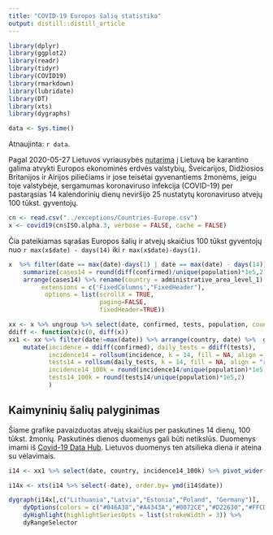 ```yaml
---
title: "COVID-19 Europos šalių statistika"
output: distill::distill_article
---
```


```r
library(dplyr)
library(ggplot2)
library(readr)
library(tidyr)
library(COVID19)
library(rmarkdown)
library(lubridate)
library(DT)
library(xts)
library(dygraphs)
```

```r
data <- Sys.time()
```

Atnaujinta: `r data`.

Pagal 2020-05-27 Lietuvos vyriausybės [nutarimą](https://koronastop.lrv.lt/lt/naujienos/karantino-salygos-darosi-svelnesnes) į Lietuvą be karantino galima atvykti Europos ekonominės erdvės valstybių, Šveicarijos, Didžiosios Britanijos ir Airijos piliečiams ir jose teisėtai gyvenantiems žmonėms, jeigu toje valstybėje, sergamumas koronaviruso infekcija (COVID-19) per pastarąsias 14 kalendorinių dienų neviršijo 25 nustatytų koronaviruso atvejų 100 tūkst. gyventojų.

```r
cn <- read.csv("../exceptions/Countries-Europe.csv")
x <- covid19(cn$ISO.alpha.3, verbose = FALSE, cache = FALSE)
```

Čia pateikiamas sąrašas Europos šalių ir atvejų skaičius 100 tūkst gyventojų nuo `r max(x$date) - days(14)` iki `r max(x$date)-days(1)`.

```r

x  %>% filter(date == max(date)-days(1) | date == max(date) - days(14)) %>% group_by(administrative_area_level_1) %>% 
    summarize(cases14 = round(diff(confirmed)/unique(population)*1e5,2)) %>% 
    arrange(cases14) %>% rename(country = administrative_area_level_1) %>% mutate(rank = 1:n()) %>% select(country, cases14) %>% datatable( 
         extensions = c('FixedColumns',"FixedHeader"),
          options = list(scrollX = TRUE, 
                         paging=FALSE,
                         fixedHeader=TRUE))


```

```r
xx <- x %>% ungroup %>% select(date, confirmed, tests, population, country = administrative_area_level_1)
ddiff <- function(x)c(0, diff(x))
xx1 <- xx %>% filter(date!=max(date)) %>% arrange(country, date) %>%  group_by(country) %>% 
    mutate(incidence = ddiff(confirmed), daily_tests = ddiff(tests),
           incidence14 = rollsum(incidence, k = 14, fill = NA, align = "right"),
           tests14 = rollsum(daily_tests, k = 14, fill = NA, align = "right"),
           incidence14_100k = round(incidence14/unique(population)*1e5,2),
           tests14_100k = round(tests14/unique(population)*1e5,2)
           )
```

## Kaimyninių šalių palyginimas

Šiame grafike pavaizduotas atvejų skaičius per paskutines 14 dienų, 100 tūkst. žmonių. Paskutinės dienos duomenys gali būti netikslūs. Duomenys imami iš [Covid-19 Data Hub](https://covid19datahub.io). Lietuvos duomenys ten atsilieka diena ir ateina su vėlavimais.

```r

i14 <- xx1 %>% select(date, country, incidence14_100k) %>% pivot_wider(names_from="country", values_from = "incidence14_100k")

i14x <- xts(i14 %>% select(-date), order.by= ymd(i14$date))

dygraph(i14x[,c("Lithuania","Latvia","Estonia","Poland", "Germany")],  main = "Cases per 100k population for the last 14 days") %>% 
    dyOptions(colors = c("#046A38","#A4343A","#0072CE","#D22630","#FFCD00")) %>% 
    dyHighlight(highlightSeriesOpts = list(strokeWidth = 3)) %>% 
    dyRangeSelector

```
